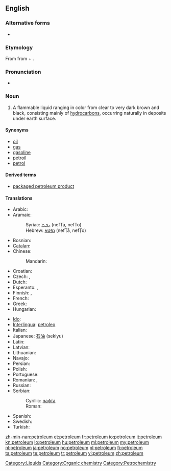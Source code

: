 ==English==
{{wikipedia}}

===Alternative forms===
* {{l|en|petrolæum}} {{qualifier|archaic}}

===Etymology===
From {{etyl|enm}} {{term|petroleum|lang=la}} from {{term|petra||rock|lang=la}} + {{term|oleum||oil|lang=la}}.

===Pronunciation===
* {{audio|En-us-petroleum.ogg|Audio (US)}}

===Noun===
{{en-noun|pl='''[[petroleums]]''' ''or, rarely,'' '''[[petrolea]]'''}}

# A flammable liquid ranging in color from clear to very dark brown and black, consisting mainly of [[hydrocarbon]]s, occurring naturally in deposits under earth surface.

====Synonyms====
* [[oil]]
* [[gas]]
* [[gasoline]]
* [[petroil]]
* [[petrol]]

====Derived terms====
* [[packaged petroleum product]]

====Translations====
{{trans-top|the flammable liquid mixture of hydrocarbons}}
* Arabic: {{t|ar|نفط|m|tr=nafʈ}}
* Aramaic:
*: Syriac: [[ܢܦܛܐ]] (nefṬā, nefṬo) {{m}}
*: Hebrew: [[נפטא]] (nefṬā, nefṬo) {{m}}
* Bosnian: {{t-|bs|nafta|f}}
* [[Catalan]]: {{t+|ca|petroli}}
* Chinese:
*: Mandarin: {{t-|cmn|石油|tr=shíyóu|sc=Hani}}
* Croatian: {{t-|hr|nafta|f|alt=nȁfta}}
* Czech: {{t+|cs|ropa|f}}, {{t-|cs|nafta|f}}
* Dutch: {{t+|nl|petroleum|m}}
* Esperanto: {{t-|eo|petrolo|xs=Esperanto}}, {{t|eo|nafto}}
* Finnish: {{t+|fi|raakaöljy}}, {{t+|fi|maaöljy}}
* French: {{t+|fr|pétrole|m}}
* Greek: {{t+|el|πετρέλαιο|tr=petréleo}}
* Hungarian: {{t+|hu|kőolaj}}
{{trans-mid}}
* [[Ido]]: {{t+|io|petrolo|xs=Ido}}
* [[Interlingua]]: [[petroleo]]
* Italian: {{t+|it|petrolio|m}}
* Japanese: [[石油]] (sekiyu)
* Latin: {{t-|la|petroleum}}
* Latvian: {{t-|lv|nafta|f|xs=Latvian}}
* Lithuanian: {{t|lt|nafta|f}}
* Navajo: {{tø|nv|tókǫʼí}}
* Persian: {{t|fa|اتش|tr=naft|xs=Persian}}
* Polish: {{t+|pl|ropa naftowa|f}}
* Portuguese: {{t+|pt|petróleo|m}}
* Romanian: {{t+|ro|petrol|n}},  {{t|ro|ţiţei|n}}
* Russian: {{t+|ru|нефть|f|tr=neft}}
* Serbian:
*: Cyrillic: [[нафта]] {{f}}
*: Roman: {{t-|sr|nafta|f}}
* Spanish: {{t+|es|petróleo|m}}
* Swedish: {{t-|sv|petroleum|n}}
* Turkish: {{t|tr|petrol}}
{{trans-bottom}}

[[Category:Liquids]]
[[Category:Organic chemistry]]
[[Category:Petrochemistry]]

[[zh-min-nan:petroleum]]
[[et:petroleum]]
[[fr:petroleum]]
[[io:petroleum]]
[[it:petroleum]]
[[kn:petroleum]]
[[lo:petroleum]]
[[hu:petroleum]]
[[ml:petroleum]]
[[my:petroleum]]
[[nl:petroleum]]
[[ja:petroleum]]
[[no:petroleum]]
[[pl:petroleum]]
[[fi:petroleum]]
[[ta:petroleum]]
[[te:petroleum]]
[[tr:petroleum]]
[[vi:petroleum]]
[[zh:petroleum]]